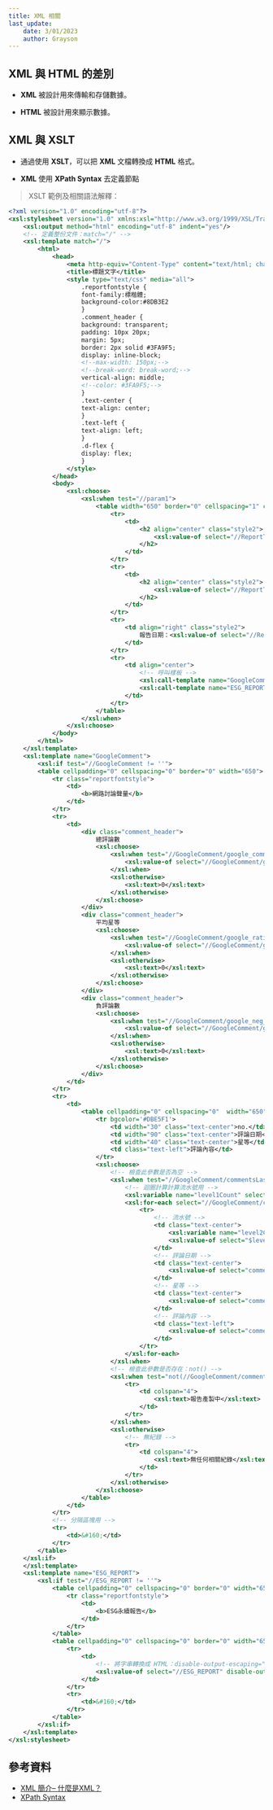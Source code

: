 ```yaml
---
title: XML 相關
last_update:
    date: 3/01/2023
    author: Grayson
---
```


## XML 與 HTML 的差別
+ **XML** 被設計用來傳輸和存儲數據。

+ **HTML** 被設計用來顯示數據。

## XML 與 XSLT
+ 通過使用 **XSLT**，可以把 **XML** 文檔轉換成 **HTML** 格式。

+ **XML** 使用 **XPath Syntax** 去定義節點

> XSLT 範例及相關語法解釋：
```xml
<?xml version="1.0" encoding="utf-8"?>
<xsl:stylesheet version="1.0" xmlns:xsl="http://www.w3.org/1999/XSL/Transform">
	<xsl:output method="html" encoding="utf-8" indent="yes"/>
    <!-- 定義整份文件：match="/" -->
    <xsl:template match="/">
		<html>
			<head>
				<meta http-equiv="Content-Type" content="text/html; charset=utf-8" />
				<title>標題文字</title>
				<style type="text/css" media="all">
					.reportfontstyle {
					font-family:標楷體;
					background-color:#8DB3E2
					}
                    .comment_header {
                    background: transparent;
                    padding: 10px 20px;
                    margin: 5px;
                    border: 2px solid #3FA9F5;
                    display: inline-block;
                    <!--max-width: 150px;-->
                    <!--break-word: break-word;-->
                    vertical-align: middle;
                    <!--color: #3FA9F5;-->
                    }
                    .text-center {
                    text-align: center;
                    }
                    .text-left {
                    text-align: left;
                    }
                    .d-flex {
                    display: flex;
                    }
				</style>
			</head>
			<body>
				<xsl:choose>
					<xsl:when test="//param1">
						<table width="650" border="0" cellspacing="1" cellpadding="0">
							<tr>
								<td>
									<h2 align="center" class="style2">
										<xsl:value-of select="//ReportTitle/CreditCompany"/>
									</h2>
								</td>
							</tr>
							<tr>
								<td>
									<h2 align="center" class="style2">
										<xsl:value-of select="//ReportTitle/CreditName"/>
									</h2>
								</td>
							</tr>
							<tr>
								<td align="right" class="style2">
									報告日期：<xsl:value-of select="//ReportTitle/ReportDate"/>
								</td>
							</tr>
							<tr>
								<td align="center">
                                    <!-- 呼叫樣板 -->
                                    <xsl:call-template name="GoogleComment"/>
                                    <xsl:call-template name="ESG_REPORT"/>
								</td>
							</tr>
						</table>
					</xsl:when>
				</xsl:choose>
			</body>
		</html>
	</xsl:template>
    <xsl:template name="GoogleComment">
        <xsl:if test="//GoogleComment != ''">
        <table cellpadding="0" cellspacing="0" border="0" width="650">
            <tr class="reportfontstyle">
                <td>
                    <b>網路討論聲量</b>
                </td>
            </tr>
            <tr>
                <td>
                    <div class="comment_header">
                        總評論數
                        <xsl:choose>
                            <xsl:when test="//GoogleComment/google_comment_amount_by_page != ''">
                                <xsl:value-of select="//GoogleComment/google_comment_amount_by_page" />
                            </xsl:when>
                            <xsl:otherwise>
                                <xsl:text>0</xsl:text>
                            </xsl:otherwise>
                        </xsl:choose>
                    </div>
                    <div class="comment_header">
                        平均星等
                        <xsl:choose>
                            <xsl:when test="//GoogleComment/google_rating_by_page != ''">
                                <xsl:value-of select="//GoogleComment/google_rating_by_page" />
                            </xsl:when>
                            <xsl:otherwise>
                                <xsl:text>0</xsl:text>
                            </xsl:otherwise>
                        </xsl:choose>
                    </div>
                    <div class="comment_header">
                        負評論數
                        <xsl:choose>
                            <xsl:when test="//GoogleComment/google_neg_amount != ''">
                                <xsl:value-of select="//GoogleComment/google_neg_amount" />
                            </xsl:when>
                            <xsl:otherwise>
                                <xsl:text>0</xsl:text>
                            </xsl:otherwise>
                        </xsl:choose>
                    </div>
                </td>
            </tr>
            <tr>
                <td>
                    <table cellpadding="0" cellspacing="0"  width="650">
                        <tr bgcolor='#DBE5F1'>
                            <td width="30" class="text-center">no.</td>
                            <td width="90" class="text-center">評論日期</td>
                            <td width="40" class="text-center">星等</td>
                            <td class="text-left">評論內容</td>
                        </tr>
                        <xsl:choose>
                            <!-- 檢查此參數是否為空 -->
                            <xsl:when test="//GoogleComment/commentsLastestN != ''">
                                <!-- 迴圈計算計算流水號用 -->
                                <xsl:variable name="level1Count" select="position() - 1"/>
                                <xsl:for-each select="//GoogleComment/commentsLastestN/item">
                                    <tr>
                                        <!-- 流水號 -->
                                        <td class="text-center">
                                            <xsl:variable name="level2Count" select="$level1Count * 2 + position()"/>
                                            <xsl:value-of select="$level2Count" />
                                        </td>
                                        <!-- 評論日期 -->
                                        <td class="text-center">
                                            <xsl:value-of select="comment_time" />
                                        </td>
                                        <!-- 星等 -->
                                        <td class="text-center">
                                            <xsl:value-of select="comment_rating" />
                                        </td>
                                        <!-- 評論內容 -->
                                        <td class="text-left">
                                            <xsl:value-of select="comment_content" />
                                        </td>
                                    </tr>
                                </xsl:for-each>
                            </xsl:when>
                            <!-- 檢查此參數是否存在：not() -->
                            <xsl:when test="not(//GoogleComment/commentsLastestN)">
                                <tr>
                                    <td colspan="4">
                                        <xsl:text>報告產製中</xsl:text>
                                    </td>
                                </tr>
                            </xsl:when>
                            <xsl:otherwise>
                                <!-- 無紀錄 -->
                                <tr>
                                    <td colspan="4">
                                        <xsl:text>無任何相關紀錄</xsl:text>
                                    </td>
                                </tr>
                            </xsl:otherwise>
                        </xsl:choose>
                    </table>
                </td>
            </tr>
            <!-- 分隔區塊用 -->
            <tr>
                <td>&#160;</td>
            </tr>
        </table>
    </xsl:if>
    </xsl:template>
    <xsl:template name="ESG_REPORT">
        <xsl:if test="//ESG_REPORT != ''">
            <table cellpadding="0" cellspacing="0" border="0" width="650">
                <tr class="reportfontstyle">
                    <td>
                        <b>ESG永續報告</b>
                    </td>
                </tr>
            </table>
            <table cellpadding="0" cellspacing="0" border="0" width="650">
                <tr>
                    <td>
                        <!-- 將字串轉換成 HTML：disable-output-escaping="yes" -->
                        <xsl:value-of select="//ESG_REPORT" disable-output-escaping="yes"/>
                    </td>
                </tr>
                <tr>
                    <td>&#160;</td>
                </tr>
            </table>
        </xsl:if>
    </xsl:template>
</xsl:stylesheet>
```

## 參考資料
* [XML 簡介– 什麼是XML？](http://www.w3big.com/zh-TW/xml/xml-intro.html#gsc.tab=0)
* [XPath Syntax](https://www.w3schools.com/xml/xpath_syntax.asp)

<UseGiscus></UseGiscus>